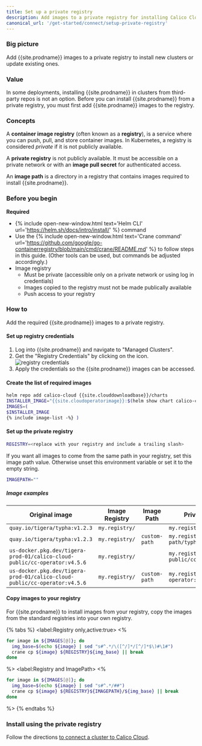 ```yaml
---
title: Set up a private registry
description: Add images to a private registry for installing Calico Cloud on a cluster.
canonical_url: '/get-started/connect/setup-private-registry'
---
```


### Big picture

Add {{site.prodname}} images to a private registry to install new clusters or update existing ones.

### Value

In some deployments, installing {{site.prodname}} in clusters from third-party repos is not an option. Before you can install {{site.prodname}} from a private registry, you must first add {{site.prodname}} images to the registry.

### Concepts

A **container image registry** (often known as a **registry**), is a service where you can push, pull, and store container images. In Kubernetes, a registry is considered *private* if it is not publicly available.

A **private registry** is not publicly available. It must be accessible on a private network or with an **image pull secret** for authenticated access.

An **image path** is a directory in a registry that contains images required to install {{site.prodname}}.

### Before you begin

**Required**

- {% include open-new-window.html text='Helm CLI' url='https://helm.sh/docs/intro/install/' %} command
- Use the {% include open-new-window.html text='Crane command' url='https://github.com/google/go-containerregistry/blob/main/cmd/crane/README.md' %} to follow steps in this guide. (Other tools can be used, but commands be adjusted accordingly.)
- Image registry
    - Must be private (accessible only on a private network or using log in credentials)
    - Images copied to the registry must not be made publically available
    - Push access to your registry

### How to

Add the required {{site.prodname}} images to a private registry.

#### Set up registry credentials

1. Log into {{site.prodname}} and navigate to "Managed Clusters".
1. Get the "Registry Credentials" by clicking on the icon. ![registry credentials]({{site.baseurl}}/images/private-registry-icon.png)
1. Apply the credentials so the {{site.prodname}} images can be accessed.


#### Create the list of required images

```bash
helm repo add calico-cloud {{site.clouddownloadbase}}/charts
INSTALLER_IMAGE="{{site.cloudoperatorimage}}:$(helm show chart calico-cloud/calico-cloud | grep version: | sed -e 's/version: *//' -e 's/+/-g/')"
IMAGES=(
$INSTALLER_IMAGE
{% include image-list -%} )
```

#### Set up the private registry

```bash
REGISTRY=<replace with your registry and include a trailing slash>
```


If you want all images to come from the same path in your registry, set this image path value. Otherwise unset this environment variable or set it to the empty string.
```bash
IMAGEPATH=""
```

##### Image examples

| Original image | Image Registry | Image Path | Private registry image |
| ----------------------------- | --------------------- | ------------ | ------ |
| `quay.io/tigera/typha:v1.2.3` | `my.registry/` |  | `my.registry/tigera/typha:v1.2.3`|
| `quay.io/tigera/typha:v1.2.3` | `my.registry/` | `custom-path` | `my.registry/custom-path/typha:v1.2.3`|
| `us-docker.pkg.dev/tigera-prod-01/calico-cloud-public/cc-operator:v4.5.6` | `my.registry/` |  | `my.registry/calico-cloud-public/cc-operator:v4.5.6`|
| `us-docker.pkg.dev/tigera-prod-01/calico-cloud-public/cc-operator:v4.5.6` | `my.registry/` | `custom-path` | `my.registry/custom-path/cc-operator:v3.5.6`|

#### Copy images to your registry

For {{site.prodname}} to install images from your registry, copy the images from the standard registries into your own registry.

{% tabs %}
  <label:Registry only,active:true>
<%

```bash
for image in ${IMAGES[@]}; do
  img_base=$(echo ${image} | sed "s#^.*/\([^/]*/[^/]*$\)#\1#")
  crane cp ${image} ${REGISTRY}${img_base} || break
done
```

%>
  <label:Registry and ImagePath>
<%
```bash
for image in ${IMAGES[@]}; do
  img_base=$(echo ${image} | sed "s#^.*/##")
  crane cp ${image} ${REGISTRY}${IMAGEPATH}/${img_base} || break
done
```

%>
{% endtabs %}


### Install using the private registry

Follow the directions [to connect a cluster to Calico Cloud](/get-started/connect/install-cluster).
